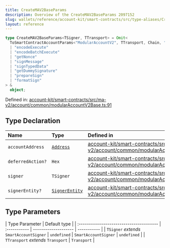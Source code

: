 ```yaml
---
title: CreateMAV2BaseParams
description: Overview of the CreateMAV2BaseParams 2097152
slug: wallets/reference/account-kit/smart-contracts/src/type-aliases/CreateMAV2BaseParams
layout: reference
---
```


```ts
type CreateMAV2BaseParams<TSigner, TTransport> = Omit<
  ToSmartContractAccountParams<"ModularAccountV2", TTransport, Chain, "0.7.0">,
  | "encodeExecute"
  | "encodeBatchExecute"
  | "getNonce"
  | "signMessage"
  | "signTypedData"
  | "getDummySignature"
  | "prepareSign"
  | "formatSign"
> &
  object;
```

Defined in: [account-kit/smart-contracts/src/ma-v2/account/common/modularAccountV2Base.ts:91](https://github.com/alchemyplatform/aa-sdk/blob/923a52171f7246172caf350853843e6680197da9/account-kit/smart-contracts/src/ma-v2/account/common/modularAccountV2Base.ts#L91)

## Type Declaration

| Name              | Type                                                              | Defined in                                                                                                                                                                                                                                                    |
| :---------------- | :---------------------------------------------------------------- | :------------------------------------------------------------------------------------------------------------------------------------------------------------------------------------------------------------------------------------------------------------ |
| `accountAddress`  | [`Address`](../../../../aa-sdk/core/src/type-aliases/Address.mdx) | [account-kit/smart-contracts/src/ma-v2/account/common/modularAccountV2Base.ts:110](https://github.com/alchemyplatform/aa-sdk/blob/923a52171f7246172caf350853843e6680197da9/account-kit/smart-contracts/src/ma-v2/account/common/modularAccountV2Base.ts#L110) |
| `deferredAction?` | `Hex`                                                             | [account-kit/smart-contracts/src/ma-v2/account/common/modularAccountV2Base.ts:111](https://github.com/alchemyplatform/aa-sdk/blob/923a52171f7246172caf350853843e6680197da9/account-kit/smart-contracts/src/ma-v2/account/common/modularAccountV2Base.ts#L111) |
| `signer`          | `TSigner`                                                         | [account-kit/smart-contracts/src/ma-v2/account/common/modularAccountV2Base.ts:108](https://github.com/alchemyplatform/aa-sdk/blob/923a52171f7246172caf350853843e6680197da9/account-kit/smart-contracts/src/ma-v2/account/common/modularAccountV2Base.ts#L108) |
| `signerEntity?`   | [`SignerEntity`](SignerEntity.mdx)                                | [account-kit/smart-contracts/src/ma-v2/account/common/modularAccountV2Base.ts:109](https://github.com/alchemyplatform/aa-sdk/blob/923a52171f7246172caf350853843e6680197da9/account-kit/smart-contracts/src/ma-v2/account/common/modularAccountV2Base.ts#L109) |

## Type Parameters

| Type Parameter                           | Default type |
| :--------------------------------------- | :----------- | -------------------- | ----------- |
| `TSigner` _extends_ `SmartAccountSigner` | `undefined`  | `SmartAccountSigner` | `undefined` |
| `TTransport` _extends_ `Transport`       | `Transport`  |
